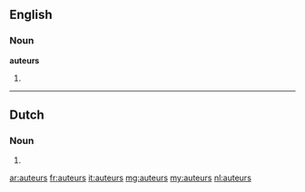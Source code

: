 ==English==

===Noun===
'''auteurs'''

# {{plural of|auteur}}

----

==Dutch==

===Noun===
{{head|nl}}

# {{nl-noun-form|pl=1|auteur}}

[[ar:auteurs]]
[[fr:auteurs]]
[[it:auteurs]]
[[mg:auteurs]]
[[my:auteurs]]
[[nl:auteurs]]